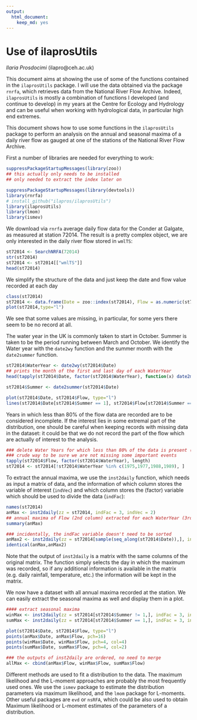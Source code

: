 ```yaml
---
output:
  html_document:
    keep_md: yes
---
```

# Use of ilaprosUtils
*Ilaria Prosdocimi*  (ilapro@ceh.ac.uk)


This document aims at showing the use of some of the functions contained in the `ilaprosUtils` package. I will use the data obtained via the package `rnrfa`, which retrieves data from the National River Flow Archive. Indeed, `ilaprosUtils` is mostly a combination of functions I developed (and continue to develop) in my years at the Centre for Ecology and Hydrology and can be useful when working with hydrological data, in particular high end extremes. 

This document shows how to use some functions in the `ilaprosUtils` package to perform an analysis on the annual and seasonal maxima of a daily river flow as gauged at one of the stations of the National River Flow Archive. 

First a number of libraries are needed for everything to work:

```r
suppressPackageStartupMessages(library(zoo))
## this actually only needs to be installed 
## only needed to extract the index later on
```

```r
suppressPackageStartupMessages(library(devtools))
library(rnrfa)
# install_github("ilapros/ilaprosUtils")
library(ilaprosUtils)
library(lmom)
library(ismev)
```

We download via `rnrfa` average daily flow data for the Conder at Galgate, as measured at station 72014. The result is a pretty complex object, we are only interested in the daily river flow stored in `wmlTS`:
```r
st72014 <- SearchNRFA(72014)
str(st72014)
st72014 <- st72014[["wmlTS"]]
head(st72014)
```

We simplify the structure of the data and just keep the date and flow value recorded at each day

```r
class(st72014)
st72014 <- data.frame(Date = zoo::index(st72014), Flow = as.numeric(st72014))
plot(st72014,type="l")
```

We see that some values are missing, in particular, for some yers there seem to be no record at all. 

The water year in the UK is commonly taken to start in October. Summer is taken to be the period running between March and October. We identify the Water year with the `date2wy` function and the summer month with the `date2summer` function. 

```r
st72014$WaterYear <- date2wy(st72014$Date)
## prints the month of the first and last day of each WaterYear
head(tapply(st72014$Date, factor(st72014$WaterYear), function(x) date2month(x[c(1,length(x))])))

st72014$Summer <- date2summer(st72014$Date)

plot(st72014$Date, st72014$Flow, type="l")
lines(st72014$Date[st72014$Summer == 1], st72014$Flow[st72014$Summer == 1], col = 2)
```


Years in which less than 80% of the flow data are recorded are to be considered incomplete. If the interest lies in some extremal part of the distribution, one should be careful when keeping records with missing data in the dataset: it could be that we do not record the part of the flow which are actually of interest to the analysis. 
```r
### delete Water Years for which less than 80% of the data is present (~292 days complete)
### crude way to be sure we are not missing some important events
tapply(st72014$Flow, factor(st72014$WaterYear), length)
st72014 <- st72014[!st72014$WaterYear %in% c(1975,1977,1988,1989), ]
```

To extract the annual maxima, we use the `inst2daily` function, which needs as input a matrix of data, and the information of which column stores the variable of interest (`indVec`) and which column stores the (factor) variable which should be used to divide the data (`indFac`):

```r
names(st72014)
anMax <- inst2daily(zz = st72014, indFac = 3, indVec = 2)
## annual maxima of Flow (2nd column) extracted for each WaterYear (3rd column)
summary(anMax)

### incidentally, the indFac variable doesn't need to be sorted
anMax2 <- inst2daily(zz = st72014[sample(seq_along(st72014$Date)),], indFac = 3, indVec = 2)
identical(anMax,anMax2)
```
Note that the output of `inst2daily` is a matrix with the same columns of the original matrix. The function simply selects the day in which the maximum was recorded, so if any additional information is available in the matrix (e.g. daily rainfall, temperature, etc.) the information will be kept in the matrix. 

We now have a dataset with all annual maxima recorded at the station. We can easily extract the seasonal maxima as well and display them in a plot. 


```r
#### extract seasonal maxima
winMax <- inst2daily(zz = st72014[st72014$Summer != 1,], indFac = 3, indVec = 2)
sumMax <- inst2daily(zz = st72014[st72014$Summer == 1,], indFac = 3, indVec = 2)

plot(st72014$Date, st72014$Flow, type="l")
points(anMax$Date, anMax$Flow, pch=16)
points(winMax$Date, winMax$Flow, pch=4, col=4)
points(sumMax$Date, sumMax$Flow, pch=4, col=2)

### the outputs of inst2daily are ordered, no need to merge
allMax <- cbind(anMax$Flow, winMax$Flow, sumMax$Flow)
```
Different methods are used to fit a distribution to the data. The maximum likelihood and the L-moment approaches are probably the most frequently used ones. We use the `ismev` package to estimate the distribution parameters via maximum likelihood, and the `lmom`  package for L-moments. Other useful packages are `evd` or `nsRFA`, which could be also used to obtain Maximum likelihood or L-moment estimates of the parameters of a distribution.













